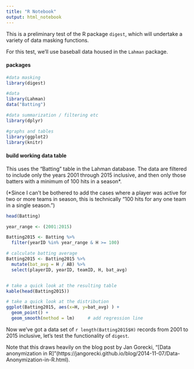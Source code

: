 ```yaml
---
title: "R Notebook"
output: html_notebook
---
```


This is a preliminary test of the R package `digest`, which will undertake a variety of data masking functions.

For this test, we'll use baseball data housed in the `Lahman` package.


#### packages

```r

#data masking
library(digest)

#data
library(Lahman)
data("Batting")

#data summarization / filtering etc
library(dplyr)

#graphs and tables
library(ggplot2)
library(knitr)


```

#### build working data table

This uses the "Batting" table in the Lahman database. The data are filtered to include only the years 2001 through 2015 inclusive, and then only those batters with a minimum of 100 hits in a season*.

(*Since I can't be bothered to add the cases where a player was active for two or more teams in season, this is technically "100 hits for any one team in a single season.")

```r

head(Batting)

year_range <- (2001:2015)

Batting2015 <- Batting %>%
  filter(yearID %in% year_range & H >= 100)

# calculate batting average
Batting2015 <- Batting2015 %>%
  mutate(bat_avg = H / AB) %>%
  select(playerID, yearID, teamID, H, bat_avg)


# take a quick look at the resulting table
kable(head(Batting2015))

# take a quick look at the distribution
ggplot(Batting2015, aes(x=H, y=bat_avg) ) +
  geom_point() +
  geom_smooth(method = lm)     # add regression line


```


Now we've got a data set of `r length(Batting2015$H)` records from 2001 to 2015 inclusive, let's test the functionality of `digest`.

Note that this draws heavily on the blog post by Jan Gorecki, "[Data anonymization in R]"(https://jangorecki.github.io/blog/2014-11-07/Data-Anonymization-in-R.html). 






